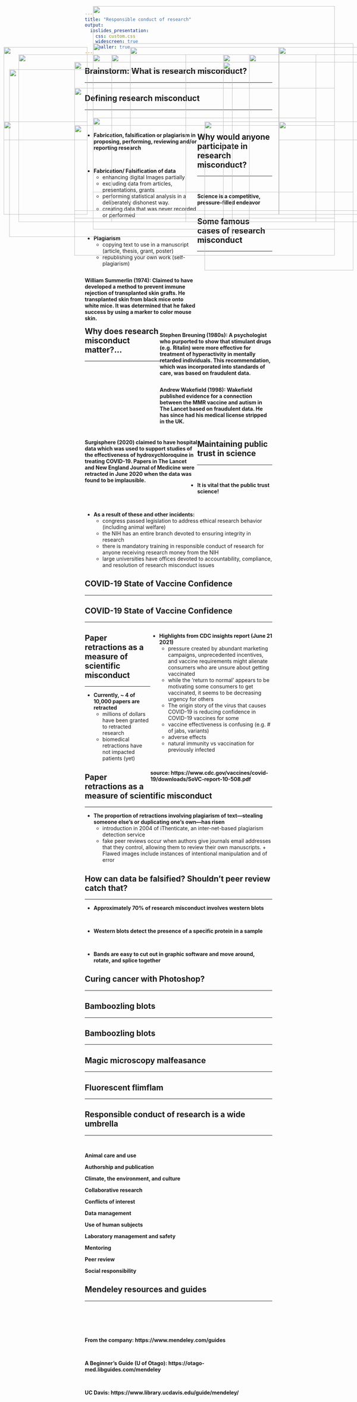 ```yaml
---
title: "Responsible conduct of research"
output: 
  ioslides_presentation:
    css: custom.css
    widescreen: true
    smaller: true
---
```


## Brainstorm: What is research misconduct? 
<hr>

<IMG STYLE="position:absolute; TOP:220px; LEFT:25px; WIDTH:600px; HEIGHT:450px" SRC="images/researchmisconduct.png">

## Defining research misconduct
<hr>
<br/>

<div style="float: left; width: 60%;">

* **Fabrication, falsification or plagiarism in proposing, performing, reviewing and/or reporting research**

<br/>

* **Fabrication/ Falsification of data**
    + enhancing digital Images partially
    + excluding data from articles, presentations, grants
    + performing statistical analysis in a deliberately dishonest way.
    + creating data that was never recorded or performed

<br/>

* **Plagiarism**
    + copying text to use in a manuscript (article, thesis, grant, poster)
    + republishing your own work (self-plagiarism)

</div>

<IMG STYLE="position:absolute; TOP:180px; LEFT:670px; WIDTH:350px; HEIGHT:450px" SRC="images/book.jpg">

## Why would anyone participate in research misconduct? 
<hr>
<br/>

**Science is a competitive, pressure-filled endeavor**


<IMG STYLE="position:absolute; TOP:220px; LEFT:2505px; WIDTH:600px; HEIGHT:400px" SRC="images/science.png">

## Some famous cases of research misconduct
<hr>

<div style="float: left; width: 60%;">

**William Summerlin (1974): Claimed to have developed a method to prevent immune rejection of transplanted skin grafts.  He transplanted skin from black mice onto white mice. It was determined that he faked success by using a marker to color mouse skin.**

</div>

<br/>
<br/>
<br/>
<br/>
<br/>
<br/>
<br/>
<br/>

<div style="float: right; width: 60%;">

**Stephen Breuning (1980s): A psychologist who purported to show that stimulant drugs (e.g. Ritalin) were more effective for treatment of hyperactivity in mentally retarded individuals.  This recommendation, which was incorporated into standards of care, was based on fraudulent data.**

</div>

<IMG STYLE="position:absolute; TOP:160px; LEFT:750px; WIDTH:225px; HEIGHT:250px" SRC="images/mouse.jpg">

<IMG STYLE="position:absolute; TOP:360px; LEFT:10px; WIDTH:225px; HEIGHT:250px" SRC="images/ritalin.jpg">

## Why does research misconduct matter?…
<hr>
<br/>


<div style="float: right; width: 60%;">

**Andrew Wakefield (1998):  Wakefield published evidence for a connection between the MMR vaccine and autism in The Lancet based on fraudulent data.  He has since had his medical license stripped in the UK.**

</div>

<br/>
<br/>
<br/>
<br/>
<br/>
<br/>
<br/>
<br/>

<div style="float: left; width: 60%;">

**Surgisphere (2020) claimed to have hospital data which was used to support studies of the effectiveness of hydroxychloroquine in treating COVID-19. Papers in The Lancet and New England Journal of Medicine were retracted in June 2020 when the data was found to be implausible.**

</div>

<IMG STYLE="position:absolute; TOP:160px; LEFT:10px; WIDTH:225px; HEIGHT:250px" SRC="images/mm5.jpg">

<IMG STYLE="position:absolute; TOP:360px; LEFT:750px; WIDTH:225px; HEIGHT:250px" SRC="images/virus.png">


## Maintaining public trust in science
<hr>
<br/>

* **It is vital that the public trust science!**

<br/>

* **As a result of these and other incidents:**
    + congress passed legislation to address ethical research behavior (including animal welfare)
    + the NIH has an entire branch devoted to ensuring integrity in research
    + there is mandatory training in responsible conduct of research for anyone receiving research money from the NIH
    + large universities have offices devoted to accountability, compliance, and resolution of research misconduct issues

<IMG STYLE="position:absolute; TOP:350px; LEFT:250px; WIDTH:600px; HEIGHT:250px" SRC="images/nih.png">

## COVID-19 State of Vaccine Confidence
<hr>

<IMG STYLE="position:absolute; TOP:180px; LEFT:50px; WIDTH:450px; HEIGHT:450px" SRC="images/hesitancy.jpg">

<IMG STYLE="position:absolute; TOP:180px; LEFT:600px; WIDTH:450px; HEIGHT:450px" SRC="images/vaccinetrust.jpg">


## COVID-19 State of Vaccine Confidence
<hr>

<div style="float: right; width: 65%;">

* **Highlights from CDC insights report (June 21 2021)**
    + pressure created by abundant marketing campaigns, unprecedented incentives,
and vaccine requirements might alienate consumers who are unsure about
getting vaccinated
    + while the ‘return to normal’ appears to be motivating some consumers to get
vaccinated, it seems to be decreasing urgency for others
    + The origin story of the virus that causes COVID-19 is reducing confidence in
COVID-19 vaccines for some
    + vaccine effectiveness is confusing (e.g. # of jabs, variants)
    + adverse effects
    + natural immunity vs vaccination for previously infected
    
<br/>

**source: https://www.cdc.gov/vaccines/covid-19/downloads/SoVC-report-10-508.pdf**

</div>


<IMG STYLE="position:absolute; TOP:160px; LEFT:10px; WIDTH:225px; HEIGHT:250px" SRC="images/jab.png">

## 

<IMG STYLE="position:absolute; TOP:50px; LEFT:250px; WIDTH:650px; HEIGHT:600px" SRC="images/self.png">

## Paper retractions as a measure of scientific misconduct
<hr>

* **Currently, ~ 4 of 10,000 papers are retracted**
    + millions of dollars have been granted to retracted research
    + biomedical retractions have not impacted patients (yet)

<IMG STYLE="position:absolute; TOP:270px; LEFT:200px; WIDTH:700px; HEIGHT:350px" SRC="images/retraction.png">

## Paper retractions as a measure of scientific misconduct
<hr>

* **The proportion of retractions involving plagiarism of text—stealing someone else’s or duplicating one’s own—has risen**
    + introduction in 2004 of iThenticate, an inter-net-based plagiarism detection service
    + fake peer reviews occur when authors give journals email addresses that they control, allowing them to review their own manuscripts.      + Flawed images include instances of intentional manipulation and of error

<IMG STYLE="position:absolute; TOP:370px; LEFT:200px; WIDTH:700px; HEIGHT:350px" SRC="images/retraction2.png">

## How can data be falsified? Shouldn’t peer review catch that?  
<hr>

* **Approximately 70% of research misconduct involves western blots**

<br/>

* **Western blots detect the presence of a specific protein in a sample**

<br/>

* **Bands are easy to cut out in graphic software and move around, rotate, and splice together**

<IMG STYLE="position:absolute; TOP:360px; LEFT:550px; WIDTH:400px; HEIGHT:400px" SRC="images/gel.png">
    
## Curing cancer with Photoshop?
<hr>

<IMG STYLE="position:absolute; TOP:160px; LEFT:350px; WIDTH:400px; HEIGHT:450px" SRC="images/flip.png">

## Bamboozling blots
<hr>

<IMG STYLE="position:absolute; TOP:180px; LEFT:250px; WIDTH:700px; HEIGHT:450px" SRC="images/blot.png">

## Bamboozling blots
<hr>

<IMG STYLE="position:absolute; TOP:150px; LEFT:250px; WIDTH:700px; HEIGHT:400px" SRC="images/flip2.png">

## Magic microscopy malfeasance
<hr>

<IMG STYLE="position:absolute; TOP:180px; LEFT:300px; WIDTH:550px; HEIGHT:450px" SRC="images/scope.png">

## Fluorescent flimflam
<hr>


<IMG STYLE="position:absolute; TOP:200px; LEFT:200px; WIDTH:800px; HEIGHT:400px" SRC="images/glow.png">

## Responsible conduct of research is a wide umbrella	
<hr>
<br/>

**Animal care and use**
<br/>

**Authorship and publication**
<br/>

**Climate, the environment, and culture**
<br/>

**Collaborative research**
<br/>

**Conflicts of interest**
<br/>

**Data management**
<br/>

**Use of human subjects**
<br/>

**Laboratory management and safety**
<br/>

**Mentoring**
<br/>

**Peer review**
<br/>

**Social responsibility**

<IMG STYLE="position:absolute; TOP:200px; LEFT:600px; WIDTH:425px; HEIGHT:400px" SRC="images/perspn.png">

## Mendeley resources and guides
<hr>
<br/>
<br/>
<br/>
<br/>

**From the company:  https://www.mendeley.com/guides**

<br/>

**A Beginner’s Guide (U of Otago): https://otago-med.libguides.com/mendeley**

<br/>

**UC Davis:  https://www.library.ucdavis.edu/guide/mendeley/**




